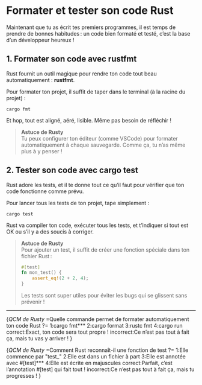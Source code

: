 # Formater et tester son code Rust

Maintenant que tu as écrit tes premiers programmes, il est temps de prendre de bonnes habitudes : un code bien formaté et testé, c’est la base d’un développeur heureux !

## 1. Formater son code avec rustfmt

Rust fournit un outil magique pour rendre ton code tout beau automatiquement : **rustfmt**.

Pour formater ton projet, il suffit de taper dans le terminal (à la racine du projet) :

```
cargo fmt
```

Et hop, tout est aligné, aéré, lisible. Même pas besoin de réfléchir !

> **Astuce de Rusty**  
> Tu peux configurer ton éditeur (comme VSCode) pour formater automatiquement à chaque sauvegarde. Comme ça, tu n’as même plus à y penser !

## 2. Tester son code avec cargo test

Rust adore les tests, et il te donne tout ce qu’il faut pour vérifier que ton code fonctionne comme prévu.

Pour lancer tous les tests de ton projet, tape simplement :

```
cargo test
```

Rust va compiler ton code, exécuter tous les tests, et t’indiquer si tout est OK ou s’il y a des soucis à corriger.

> **Astuce de Rusty**  
> Pour ajouter un test, il suffit de créer une fonction spéciale dans ton fichier Rust :
> 
> ```rust
> #[test]
> fn mon_test() {
>     assert_eq!(2 + 2, 4);
> }
> ```
> 
> Les tests sont super utiles pour éviter les bugs qui se glissent sans prévenir !

---

{*QCM de Rusty*
=Quelle commande permet de formater automatiquement ton code Rust ?=
1:cargo fmt***
2:cargo format
3:rustc fmt
4:cargo run
correct:Exact, ton code sera tout propre !
incorrect:Ce n’est pas tout à fait ça, mais tu vas y arriver !
}

{*QCM de Rusty*
=Comment Rust reconnaît-il une fonction de test ?=
1:Elle commence par "test_"
2:Elle est dans un fichier à part
3:Elle est annotée avec #[test]***
4:Elle est écrite en majuscules
correct:Parfait, c’est l’annotation #[test] qui fait tout !
incorrect:Ce n’est pas tout à fait ça, mais tu progresses !
}
